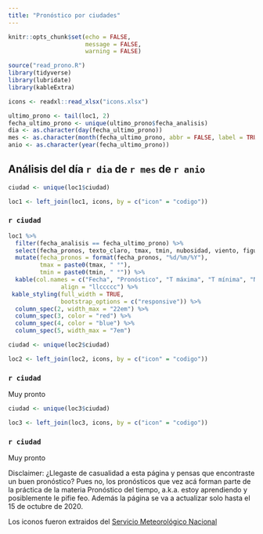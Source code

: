 ```yaml
---
title: "Pronóstico por ciudades"
---
```

```r
knitr::opts_chunk$set(echo = FALSE,
                      message = FALSE,
                      warning = FALSE)

source("read_prono.R")
library(tidyverse)
library(lubridate)
library(kableExtra)

icons <- readxl::read_xlsx("icons.xlsx")
```


```r
ultimo_prono <- tail(loc1, 2)
fecha_ultimo_prono <- unique(ultimo_prono$fecha_analisis)
dia <- as.character(day(fecha_ultimo_prono))
mes <- as.character(month(fecha_ultimo_prono, abbr = FALSE, label = TRUE))
anio <- as.character(year(fecha_ultimo_prono))
```

## Análisis del día `r dia` de `r mes` de `r anio`

```r
ciudad <- unique(loc1$ciudad)

loc1 <- left_join(loc1, icons, by = c("icon" = "codigo")) 
```

### `r ciudad`

```r
loc1 %>% 
  filter(fecha_analisis == fecha_ultimo_prono) %>% 
  select(fecha_pronos, texto_claro, tmax, tmin, nubosidad, viento, figura) %>% 
  mutate(fecha_pronos = format(fecha_pronos, "%d/%m/%Y"),
         tmax = paste0(tmax, " °"),
         tmin = paste0(tmin, " °")) %>% 
  kable(col.names = c("Fecha", "Pronóstico", "T máxima", "T mínima", "Nubosidad", "Viento", ""),
               align = "llccccc") %>% 
 kable_styling(full_width = TRUE,
               bootstrap_options = c("responsive")) %>%
  column_spec(2, width_max = "22em") %>% 
  column_spec(3, color = "red") %>% 
  column_spec(4, color = "blue") %>% 
  column_spec(5, width_max = "7em")
```

```r
ciudad <- unique(loc2$ciudad)

loc2 <- left_join(loc2, icons, by = c("icon" = "codigo")) 
```

### `r ciudad`

Muy pronto

```r
ciudad <- unique(loc3$ciudad)

loc3 <- left_join(loc3, icons, by = c("icon" = "codigo")) 
```

### `r ciudad`

Muy pronto

Disclaimer: ¿Llegaste de casualidad a esta página y pensas que encontraste un buen pronóstico? Pues no, los pronósticos que vez acá forman parte de la práctica de la materia Pronóstico del tiempo, a.k.a. estoy aprendiendo y posiblemente le pifie feo. Además la página se va a actualizar solo hasta el 15 de octubre de 2020. 

Los iconos fueron extraidos del [Servicio Meteorológico Nacional](https://www.smn.gob.ar/)